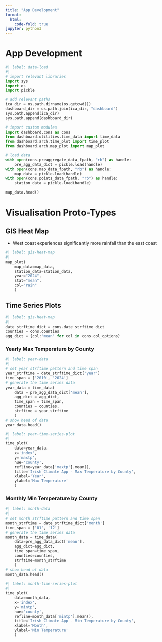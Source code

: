 ```yaml
---
title: "App Development"
format:
  html:
    code-fold: true
jupyter: python3
---
```


# App Development

```python
#| label: data-load
#| 
# import relevant libraries
import sys
import os
import pickle

# add relevant paths
ica_dir = os.path.dirname(os.getcwd())
dashboard_dir = os.path.join(ica_dir, "dashboard")
sys.path.append(ica_dir)
sys.path.append(dashboard_dir)

# import custom modules
import dashboard.cons as cons
from dashboard.utilities.time_data import time_data
from dashboard.arch.time_plot import time_plot
from dashboard.arch.map_plot import map_plot

# load data
with open(cons.preaggregate_data_fpath, "rb") as handle:
    pre_agg_data_dict = pickle.load(handle)
with open(cons.map_data_fpath, "rb") as handle:
    map_data = pickle.load(handle)
with open(cons.points_data_fpath, "rb") as handle:
    station_data = pickle.load(handle)
```

```python
map_data.head()
```

# Visualisation Proto-Types

## GIS Heat Map

* West coast experiences significantly more rainfall than the east coast

```python
#| label: gis-heat-map
#| 
map_plot(
    map_data=map_data,
    station_data=station_data,
    year="2024",
    stat="mean",
    col="rain"
    )
```


## Time Series Plots

```python
#| label: gis-heat-map
#| 
date_strftime_dict = cons.date_strftime_dict
counties = cons.counties
agg_dict = {col:'mean' for col in cons.col_options}
```

### Yearly Max Temperature by County

```python
#| label: year-data
#| 
# set year strftime pattern and time span
year_strftime = date_strftime_dict['year']
time_span = ['2010', '2024']
# generate the time series data
year_data = time_data(
    data = pre_agg_data_dict['mean'],
    agg_dict = agg_dict,
    time_span = time_span,
    counties = counties,
    strftime = year_strftime
    )
# show head of data
year_data.head()
```


```python
#| label: year-time-series-plot
#| 
time_plot(
    data=year_data, 
    x='index', 
    y='maxtp', 
    hue='county', 
    refline=year_data['maxtp'].mean(), 
    title='Irish Climate App - Max Temperature by County',
    xlabel='Year',
    ylabel='Max Temperature'
    )
```

### Monthly Min Temperature by County

```python
#| label: month-data
#| 
# set month strftime pattern and time span
month_strftime = date_strftime_dict['month']
time_span = ['01', '12']
# generate the time series data
month_data = time_data(
    data=pre_agg_data_dict['mean'],
    agg_dict=agg_dict,
    time_span=time_span,
    counties=counties,
    strftime=month_strftime
    )
# show head of data
month_data.head()
```


```python
#| label: month-time-series-plot
#| 
time_plot(
    data=month_data, 
    x='index',
    y='mintp', 
    hue='county', 
    refline=month_data['mintp'].mean(), 
    title='Irish Climate App - Min Temperature by County',
    xlabel='Month',
    ylabel='Min Temperature'
    )
```